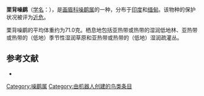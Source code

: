{{Speciesbox
| name = 栗背噪鹛
| image = 
| status = NT | status_system = IUCN3.1
| genus = Garrulax
| species = nuchalis
| authority = {{link-en|亨利·哈弗沙姆·戈德温-奥斯汀|Henry Haversham Godwin-Austen|Godwin-Austen}}, 1876
| range_map = 
}}

'''栗背噪鹛'''（[[学名|学名]]：{{lang|la|''Garrulax nuchalis''}}），是[[画眉科|画眉科]][[噪鹛属|噪鹛属]]的一种，分布于[[印度|印度]]和[[缅甸|缅甸]]。该物种的保护状况被评为[[近危|近危]]。

栗背噪鹛的平均体重约为71.0克。栖息地包括亚热带或热带的湿润低地林、亚热带或热带的（低地）季节性湿润草原和亚热带或热带的（低地）湿润疏灌丛。

== 参考文献 ==
*{{cite web|url=http://www.birdlife.org/datazone/speciesfactsheet.php?id=7792&m=0|title=Garrulax nuchalis|publisher=[[国际鸟盟|BirdLife.org]]|accessdate=2011-06-27|archive-date=2016-03-04|archive-url=https://web.archive.org/web/20160304233928/http://www.birdlife.org/datazone/speciesfactsheet.php?id=7792&m=0|dead-url=no}}
{{Taxonbar|from=Q3232985}}

[[Category:噪鹛属|Category:噪鹛属]]
[[Category:由机器人创建的鸟类条目|Category:由机器人创建的鸟类条目]]